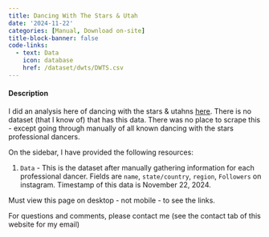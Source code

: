 ```yaml
---
title: Dancing With The Stars & Utah
date: '2024-11-22'
categories: [Manual, Download on-site]
title-block-banner: false
code-links:
  - text: Data
    icon: database
    href: /dataset/dwts/DWTS.csv
---
```


#### Description

I did an analysis here of dancing with the stars & utahns [here](https://mormonmetrics.substack.com/p/does-utah-actually-have-a-lot-of). There is no dataset (that I know of) that has this data. There was no place to scrape this - except going through manually of all known dancing with the stars professional dancers.

On the sidebar, I have provided the following resources:

1. `Data` - This is the dataset after manually gathering information for each professional dancer. Fields are `name`, `state/country`, `region`, `Followers` on instagram. Timestamp of this data is November 22, 2024.

:::{.callout-note}
Must view this page on desktop - not mobile - to see the links.
:::

For questions and comments, please contact me (see the contact tab of this website for my email)
